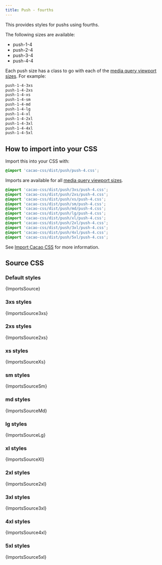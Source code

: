 ```yaml
---
title: Push - fourths
---
```


This provides styles for pushs using fourths.

The following sizes are available:

- push-1-4
- push-2-4
- push-3-4
- push-4-4

Each push size has a class to go with each of the [media query viewport sizes](/styles/media#viewport-media-queries). For example:

```css
push-1-4-3xs
push-1-4-2xs
push-1-4-xs
push-1-4-sm
push-1-4-md
push-1-4-lg
push-1-4-xl
push-1-4-2xl
push-1-4-3xl
push-1-4-4xl
push-1-4-5xl
```

## How to import into your CSS

Import this into your CSS with:

```css
@import 'cacao-css/dist/push/push-4.css';
```

Imports are available for all [media query viewport sizes](/styles/media#viewport-media-queries).

```css
@import 'cacao-css/dist/push/3xs/push-4.css';
@import 'cacao-css/dist/push/2xs/push-4.css';
@import 'cacao-css/dist/push/xs/push-4.css';
@import 'cacao-css/dist/push/sm/push-4.css';
@import 'cacao-css/dist/push/md/push-4.css';
@import 'cacao-css/dist/push/lg/push-4.css';
@import 'cacao-css/dist/push/xl/push-4.css';
@import 'cacao-css/dist/push/2xl/push-4.css';
@import 'cacao-css/dist/push/3xl/push-4.css';
@import 'cacao-css/dist/push/4xl/push-4.css';
@import 'cacao-css/dist/push/5xl/push-4.css';
```

See [Import Cacao CSS](/import) for more information.

## Source CSS

<!-- markdownlint-disable -->

### Default styles

<CodeBlock language="css" title="push/push-4.css">{ImportsSource}</CodeBlock>

### 3xs styles

<CodeBlock language="css" title="push/3xs/push-4.css">{ImportsSource3xs}</CodeBlock>

### 2xs styles

<CodeBlock language="css" title="push/2xs/push-4.css">{ImportsSource2xs}</CodeBlock>

### xs styles

<CodeBlock language="css" title="push/xs/push-4.css">{ImportsSourceXs}</CodeBlock>

### sm styles

<CodeBlock language="css" title="push/sm/push-4.css">{ImportsSourceSm}</CodeBlock>

### md styles

<CodeBlock language="css" title="push/md/push-4.css">{ImportsSourceMd}</CodeBlock>

### lg styles

<CodeBlock language="css" title="push/lg/push-4.css">{ImportsSourceLg}</CodeBlock>

### xl styles

<CodeBlock language="css" title="push/xl/push-4.css">{ImportsSourceXl}</CodeBlock>

### 2xl styles

<CodeBlock language="css" title="push/2xl/push-4.css">{ImportsSource2xl}</CodeBlock>

### 3xl styles

<CodeBlock language="css" title="push/3xl/push-4.css">{ImportsSource3xl}</CodeBlock>

### 4xl styles

<CodeBlock language="css" title="push/4xl/push-4.css">{ImportsSource4xl}</CodeBlock>

### 5xl styles

<CodeBlock language="css" title="push/5xl/push-4.css">{ImportsSource5xl}</CodeBlock>
